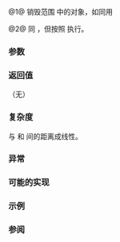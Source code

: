 {{cpp/title|destroy}}
{{cpp/memory/navbar}}
{{dcl begin}}
{{dcl header|memory}}
{{dcl rev multi|num=1
|since1=c++17|dcl1=
template&lt; class ForwardIt &gt;
void destroy( ForwardIt first, ForwardIt last );
|since2=c++20|dcl2=
template&lt; class ForwardIt &gt;
constexpr void destroy( ForwardIt first, ForwardIt last );
}}
{{dcl|num=2|since=c++17|
template&lt; class ExecutionPolicy, class ForwardIt &gt;
void destroy( ExecutionPolicy&amp;&amp; policy, ForwardIt first, ForwardIt last );
}}
{{dcl end}}
@1@ 销毁范围 {{range|first|last}} 中的对象，如同用
{{source|1=
for (; first != last; ++first)
    std::destroy_at(std::addressof(*first));
}}

@2@ 同 {{v|1}}，但按照 {{c|policy}} 执行。{{cpp/algorithm/parallel overload precondition}}

===参数===
{{par begin}}
{{par range|3=要销毁的}}
{{par exec pol}}
{{par hreq}}
{{par req named|ForwardIt|ForwardIterator}}
{{par req|通过合法 {{tt|ForwardIt}} 实例的自增、赋值、比较或间接均不抛出异常。}}
{{par end}}

===返回值===
（无）

===复杂度===
与 {{c|first}} 和 {{c|last}} 间的距离成线性。

===异常===
{{cpp/algorithm/parallel_exceptions_reporting_behavior|singular=yes}}

===可能的实现===
{{eq fun|1=
template&lt;class ForwardIt&gt;
constexpr // C++20 起
void destroy(ForwardIt first, ForwardIt last)
{
    for (; first != last; ++first)
        std::destroy_at(std::addressof(*first));
}
}}

===示例===
{{cpp/memory/destroy example|destroy}}

===参阅===
{{dsc begin}}
{{dsc inc|cpp/memory/dsc destroy_n}}
{{dsc inc|cpp/memory/dsc destroy_at}}
{{dsc inc|cpp/memory/ranges/dsc destroy}}
{{dsc end}}

{{langlinks|en|es|ja|ru}}